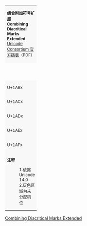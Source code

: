 {| border="1" cellspacing="0" cellpadding="5" class="wikitable nounderlines" style="border-collapse:collapse;background:#FFFFFF;font-size:large;text-align:center"
| colspan="17" style="background:#F8F8F8;font-size:small"| '''[[组合附加符号扩展]]<br />Combining Diacritical Marks Extended'''{{ref label|U1AB0_as_of_Unicode_version|1}}{{ref label|U1AB0_grey|2}}<br />[http://www.unicode.org/charts/PDF/U1AB0.pdf Unicode Consortium 官方碼表]（PDF）
|- style="background:#F8F8F8;font-size:small"
| style="width:45pt" | &nbsp; || style="width:20pt"  | 0 || style="width:20pt"  | 1 || style="width:20pt"  | 2 || style="width:20pt"  | 3 || style="width:20pt"  | 4 || style="width:20pt"  | 5 || style="width:20pt"  | 6 || style="width:20pt"  | 7 || style="width:20pt"  | 8 || style="width:20pt"  | 9 || style="width:20pt"  | A || style="width:20pt"  | B || style="width:20pt"  | C || style="width:20pt"  | D || style="width:20pt"  | E || style="width:20pt"  | F
|-
| style="background:#F8F8F8;font-size:small"| U+1ABx
| title="U+1AB0: COMBINING DOUBLED CIRCUMFLEX ACCENT" | {{虚线圈组合调号|1AB0}}
| title="U+1AB1: COMBINING DIAERESIS-RING" | {{虚线圈组合调号|1AB1}}
| title="U+1AB2: COMBINING INFINITY" | {{虚线圈组合调号|1AB2}}
| title="U+1AB3: COMBINING DOWNWARDS ARROW" | {{虚线圈组合调号|1AB3}}
| title="U+1AB4: COMBINING TRIPLE DOT" | {{虚线圈组合调号|1AB4}}
| title="U+1AB5: COMBINING X-X BELOW" | {{虚线圈组合调号|1AB5}}
| title="U+1AB6: COMBINING WIGGLY LINE BELOW" | {{虚线圈组合调号|1AB6}}
| title="U+1AB7: COMBINING OPEN MARK BELOW" | {{虚线圈组合调号|1AB7}}
| title="U+1AB8: COMBINING DOUBLE OPEN MARK BELOW" | {{虚线圈组合调号|1AB8}}
| title="U+1AB9: COMBINING LIGHT CENTRALIZATION STROKE BELOW" | {{虚线圈组合调号|1AB9}}
| title="U+1ABA: COMBINING STRONG CENTRALIZATION STROKE BELOW" | {{虚线圈组合调号|1ABA}}
| title="U+1ABB: COMBINING PARENTHESES ABOVE" | {{虚线圈组合调号|1ABB}}
| title="U+1ABC: COMBINING DOUBLE PARENTHESES ABOVE" | {{虚线圈组合调号|1ABC}}
| title="U+1ABD: COMBINING PARENTHESES BELOW" | {{虚线圈组合调号|1ABD}}
| title="U+1ABE: COMBINING PARENTHESES OVERLAY" | {{虚线圈组合调号|1ABE}}
| title="U+1ABF: COMBINING LATIN SMALL LETTER W BELOW" | {{虚线圈组合调号|1ABF}}
|-
| style="background:#F8F8F8;font-size:small" | U+1ACx
| title="U+1AC0: COMBINING LATIN SMALL LETTER TURNED W BELOW" | {{虚线圈组合调号|1AC0}}
| title="U+1AC1: COMBINING LEFT PARENTHESIS ABOVE LEFT" | {{虚线圈组合调号|1AC1}}
| title="U+1AC2: COMBINING RIGHT PARENTHESIS ABOVE RIGHT" | {{虚线圈组合调号|1AC2}}
| title="U+1AC3: COMBINING LEFT PARENTHESIS BELOW LEFT" | {{虚线圈组合调号|1AC3}}
| title="U+1AC4: COMBINING RIGHT PARENTHESIS BELOW RIGHT" | {{虚线圈组合调号|1AC4}}
| title="U+1AC5: COMBINING SQUARE BRACKETS ABOVE" | {{虚线圈组合调号|1AC5}}
| title="U+1AC6: COMBINING NUMBER SIGN ABOVE" | {{虚线圈组合调号|1AC6}}
| title="U+1AC7: COMBINING INVERTED DOUBLE ARCH ABOVE" | {{虚线圈组合调号|1AC7}}
| title="U+1AC8: COMBINING PLUS SIGN ABOVE" | {{虚线圈组合调号|1AC8}}
| title="U+1AC9: COMBINING DOUBLE PLUS SIGN ABOVE" | {{虚线圈组合调号|1AC9}}
| title="U+1ACA: COMBINING DOUBLE PLUS SIGN BELOW" | {{虚线圈组合调号|1ACA}}
| title="U+1ACB: COMBINING TRIPLE ACUTE ACCENT" | {{虚线圈组合调号|1ACB}}
| title="U+1ACC: COMBINING LATIN SMALL LETTER INSULAR G" | {{虚线圈组合调号|1ACC}}
| title="U+1ACE: COMBINING LATIN SMALL LETTER INSULAR R" | {{虚线圈组合调号|1ACE}}
| title="U+1ACE: COMBINING LATIN SMALL LETTER INSULAR T" | {{虚线圈组合调号|1ACE}}
| title="Reserved" style="background-color:#CCCCCC;" |
|-
| style="background:#F8F8F8;font-size:small"| U+1ADx
| title="Reserved" style="background-color:#CCCCCC;" |  
| title="Reserved" style="background-color:#CCCCCC;" |  
| title="Reserved" style="background-color:#CCCCCC;" |  
| title="Reserved" style="background-color:#CCCCCC;" |  
| title="Reserved" style="background-color:#CCCCCC;" |  
| title="Reserved" style="background-color:#CCCCCC;" |  
| title="Reserved" style="background-color:#CCCCCC;" |  
| title="Reserved" style="background-color:#CCCCCC;" |  
| title="Reserved" style="background-color:#CCCCCC;" |  
| title="Reserved" style="background-color:#CCCCCC;" |  
| title="Reserved" style="background-color:#CCCCCC;" |  
| title="Reserved" style="background-color:#CCCCCC;" |  
| title="Reserved" style="background-color:#CCCCCC;" |  
| title="Reserved" style="background-color:#CCCCCC;" |  
| title="Reserved" style="background-color:#CCCCCC;" |  
| title="Reserved" style="background-color:#CCCCCC;" |  
|-
| style="background:#F8F8F8;font-size:small"| U+1AEx
| title="Reserved" style="background-color:#CCCCCC;" |  
| title="Reserved" style="background-color:#CCCCCC;" |  
| title="Reserved" style="background-color:#CCCCCC;" |  
| title="Reserved" style="background-color:#CCCCCC;" |  
| title="Reserved" style="background-color:#CCCCCC;" |  
| title="Reserved" style="background-color:#CCCCCC;" |  
| title="Reserved" style="background-color:#CCCCCC;" |  
| title="Reserved" style="background-color:#CCCCCC;" |  
| title="Reserved" style="background-color:#CCCCCC;" |  
| title="Reserved" style="background-color:#CCCCCC;" |  
| title="Reserved" style="background-color:#CCCCCC;" |  
| title="Reserved" style="background-color:#CCCCCC;" |  
| title="Reserved" style="background-color:#CCCCCC;" |  
| title="Reserved" style="background-color:#CCCCCC;" |  
| title="Reserved" style="background-color:#CCCCCC;" |  
| title="Reserved" style="background-color:#CCCCCC;" |  
|-
| style="background:#F8F8F8;font-size:small"| U+1AFx
| title="Reserved" style="background-color:#CCCCCC;" |  
| title="Reserved" style="background-color:#CCCCCC;" |  
| title="Reserved" style="background-color:#CCCCCC;" |  
| title="Reserved" style="background-color:#CCCCCC;" |  
| title="Reserved" style="background-color:#CCCCCC;" |  
| title="Reserved" style="background-color:#CCCCCC;" |  
| title="Reserved" style="background-color:#CCCCCC;" |  
| title="Reserved" style="background-color:#CCCCCC;" |  
| title="Reserved" style="background-color:#CCCCCC;" |  
| title="Reserved" style="background-color:#CCCCCC;" |  
| title="Reserved" style="background-color:#CCCCCC;" |  
| title="Reserved" style="background-color:#CCCCCC;" |  
| title="Reserved" style="background-color:#CCCCCC;" |  
| title="Reserved" style="background-color:#CCCCCC;" |  
| title="Reserved" style="background-color:#CCCCCC;" |  
| title="Reserved" style="background-color:#CCCCCC;" |  
|-
| colspan="17" style="background:#F8F8F8;font-size:small;text-align:left" | '''注释'''
:1.{{note|U3130_as_of_Unicode_version}}依据 Unicode 14.0
:2.{{note|U3130_grey}}灰色区域为未分配码位
|}<noinclude>
[[Category:Unicode模板|Combining Diacritical Marks Extended]]
{{Documentation|Template:Unicode chart/block documentation}}
</noinclude>
